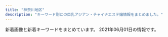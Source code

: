 ```yaml
---
title: "神奈川地区"
description: "キーワード別にの巨乳アジアン・チャイナエステ嬢情報をまとめました。"
---
```


新着画像と新着キーワードをまとめています。
2021年06月01日の情報です。

<DmmAffiliateIns />
<KeywordTable
  shops={
    [
    {
        "station": "JR\u5e73\u585a\u99c5\u5317\u53e3",
        "name": "\u3055\u308f\u3084\u304b",
        "url": "http://hiratsuka-est.com/",
        "keywords": {},
        "img_links": [
            "http://hiratsuka-est.com/images/g0.jpg",
            "http://hiratsuka-est.com/images/zi-staff.png",
            "http://hiratsuka-est.com/images/r8.jpg",
            "http://hiratsuka-est.com/images/banna1.jpg",
            "http://hiratsuka-est.com/images/mi.jpg",
            "http://hiratsuka-est.com/images/rr1.jpg",
            "http://hiratsuka-est.com/images/ll1.jpg",
            "http://hiratsuka-est.com/images/right.jpg",
            "http://hiratsuka-est.com/images/g1.jpg",
            "http://hiratsuka-est.com/images/left.jpg",
            "http://hiratsuka-est.com/images/tiao2.jpg",
            "http://hiratsuka-est.com/images/zi-link.png",
            "http://hiratsuka-est.com/images/top.jpg",
            "http://hiratsuka-est.com/images/g2.jpg",
            "http://hiratsuka-est.com/images/new1.jpg",
            "http://hiratsuka-est.com/images/r5.jpg",
            "http://hiratsuka-est.com/images/chc.jpg",
            "http://hiratsuka-est.com/images/g3.jpg",
            "http://hiratsuka-est.com/images/rina.jpg",
            "http://hiratsuka-est.com/images/g4.jpg",
            "http://hiratsuka-est.com/images/zi-faq.png",
            "http://hiratsuka-est.com/images/banna.jpg",
            "http://hiratsuka-est.com/images/r9.jpg",
            "http://hiratsuka-est.com/images/r1.jpg",
            "http://hiratsuka-est.com/images/r3.jpg",
            "http://hiratsuka-est.com/images/banna2.jpg",
            "http://hiratsuka-est.com/images/r4.jpg",
            "http://hiratsuka-est.com/images/r6.jpg",
            "http://hiratsuka-est.com/images/r7.jpg",
            "http://hiratsuka-est.com/images/tel.jpg"
        ]
    },
    {
        "station": "\u9577\u5f8c\u99c5\u6771\u53e3",
        "keywords": {
            "C": 9,
            "D": 1
        },
        "img_links": [
            "http://meetyou.me-es.com/images/index_17.jpg",
            "http://meetyou.me-es.com/images/r04.jpg",
            "http://meetyou.me-es.com/images/staff_10.jpg",
            "http://meetyou.me-es.com/girl/09.jpg",
            "http://meetyou.me-es.com/images/index_13.jpg",
            "http://meetyou.me-es.com/girl/017.jpg",
            "http://meetyou.me-es.com/girl/018.jpg",
            "http://meetyou.me-es.com/images/info_10.jpg",
            "http://meetyou.me-es.com/girl/00.jpg",
            "http://meetyou.me-es.com/images/index_04.jpg",
            "http://meetyou.me-es.com/girl/08.jpg",
            "http://meetyou.me-es.com/girl/02.jpg",
            "http://meetyou.me-es.com/girl/013.jpg",
            "http://meetyou.me-es.com/girl/016.jpg",
            "http://meetyou.me-es.com/images/r03.jpg",
            "http://meetyou.me-es.com/images/index_05.jpg",
            "http://meetyou.me-es.com/girl/07.jpg",
            "http://meetyou.me-es.com/images/rec.jpg",
            "http://meetyou.me-es.com/girl/015.jpg",
            "http://meetyou.me-es.com/images/sub_13.jpg",
            "http://meetyou.me-es.com/images/index_06.jpg",
            "http://meetyou.me-es.com/images/index_03.jpg",
            "http://meetyou.me-es.com/images/info_tit.jpg",
            "http://meetyou.me-es.com/images/index_02.jpg",
            "http://meetyou.me-es.com/images/r01.jpg",
            "http://meetyou.me-es.com/images/r02.jpg",
            "http://meetyou.me-es.com/images/rec_10.jpg",
            "http://meetyou.me-es.com/images/index_01.jpg",
            "http://meetyou.me-es.com/images/index_15.jpg",
            "http://meetyou.me-es.com/images/index_07.jpg",
            "http://meetyou.me-es.com/images/index_09.jpg",
            "http://meetyou.me-es.com/images/index_08.jpg",
            "http://meetyou.me-es.com/images/index_10.jpg",
            "http://meetyou.me-es.com/girl/03.jpg"
        ],
        "url": "http://meetyou.me-es.com/",
        "name": "\u30df\u30fc\u30c8\u30e6\u30fc"
    },
    {
        "img_links": [
            "http://o-jp.com/tsubaki/images/photo02.jpg",
            "http://o-jp.com/tsubaki/images/photo01.jpg",
            "http://o-jp.com/tsubaki/images/photo04.jpg",
            "http://o-jp.com/tsubaki/images/photo03.jpg",
            "http://o-jp.com/tsubaki/images/t_discount.jpg",
            "http://o-jp.com/tsubaki/images/t_mobile.jpg",
            "http://o-jp.com/tsubaki/images/index_enter.jpg",
            "http://o-jp.com/tsubaki/images/mimi1.jpg"
        ],
        "station": "JR\u5e73\u585a\u99c5\u897f\u53e3",
        "keywords": {
            "C": 6
        },
        "url": "http://o-jp.com/tsubaki/",
        "name": "\u693f"
    },
    {
        "name": "\u521d\u604b",
        "keywords": {
            "D": 24,
            "87": 16,
            "88": 4,
            "86": 4
        },
        "station": "JR\u6771\u6238\u585a\u99c5\u6771\u53e3",
        "url": "http://www.hatsukoi.mensest.com/",
        "img_links": [
            "http://www.hatsukoi.mensest.com/files/003.jpg",
            "http://www.hatsukoi.mensest.com/common/images/photo01.jpg",
            "http://www.hatsukoi.mensest.com/images/icon_tel.png",
            "http://www.hatsukoi.mensest.com/images/mainImg_sub.jpg",
            "http://www.hatsukoi.mensest.com/files/002.jpg",
            "http://www.hatsukoi.mensest.com/images/icon_staff.png",
            "http://www.hatsukoi.mensest.com/images/icon_info.png",
            "http://www.hatsukoi.mensest.com/images/icon_top.png",
            "http://www.hatsukoi.mensest.com/files/001.jpg",
            "http://www.hatsukoi.mensest.com/common/images/photo02.jpg",
            "http://www.hatsukoi.mensest.com/images/btn2.png",
            "http://www.hatsukoi.mensest.com/files/005.jpg",
            "http://www.hatsukoi.mensest.com/files/006.jpg",
            "http://www.hatsukoi.mensest.com/common/images/photo03.jpg",
            "http://www.hatsukoi.mensest.com/files/004.jpg"
        ]
    },
    {
        "name": "\u6e58\u5357\u604b",
        "img_links": [
            "http://izumi.ests.jp/photos/sites/54/2020/05/2020051209400132.jpg",
            "http://izumi.ests.jp/images/info.jpg",
            "http://izumi.ests.jp/photos/sites/54/2020/09/2020092004565418.jpg",
            "http://izumi.ests.jp/images/service1.jpg",
            "http://izumi.ests.jp/photos/sites/54/2019/10/2019100205592997.jpg",
            "http://izumi.ests.jp/photos/sites/54/2020/12/2020121307073529.jpg",
            "http://izumi.ests.jp/images/top.jpg",
            "http://izumi.ests.jp/images/s3.jpg",
            "http://izumi.ests.jp/images/room3.jpg",
            "http://izumi.ests.jp/images/service2.jpg",
            "http://izumi.ests.jp/images/room4.jpg",
            "http://izumi.ests.jp/images/s_news.jpg",
            "http://izumi.ests.jp/photos/sites/54/2021/05/2021052103244595.jpg",
            "http://izumi.ests.jp/images/room2.jpg",
            "http://izumi.ests.jp/photos/sites/54/2020/07/2020070605483923.jpg",
            "http://izumi.ests.jp/images/service3.jpg",
            "http://izumi.ests.jp/images/mobile.jpg",
            "http://izumi.ests.jp/images/info2.jpg",
            "http://izumi.ests.jp/images/s1.jpg",
            "http://izumi.ests.jp/images/service4.jpg",
            "http://izumi.ests.jp/images/room1.jpg",
            "http://izumi.ests.jp/photos/sites/54/2019/10/2019100205593058.jpg"
        ],
        "url": "http://izumi.ests.jp/",
        "keywords": {
            "E": 8,
            "86": 8,
            "87": 8,
            "D": 40,
            "C": 8,
            "85": 40
        },
        "station": "\u6e58\u5357\u53f0\u99c5\u897f\u53e3"
    },
    {
        "keywords": {},
        "img_links": [
            "http://yacho.est-u.com/images/4.jpg",
            "http://yacho.est-u.com/images/staff_03.jpg",
            "http://yacho.est-u.com/images/k2.jpg",
            "http://yacho.est-u.com/images/1.jpg",
            "http://yacho.est-u.com/images/staff_01.jpg",
            "http://yacho.est-u.com/images/3.jpg",
            "http://yacho.est-u.com/images/2.jpg",
            "http://yacho.est-u.com/images/index_05.jpg",
            "http://yacho.est-u.com/images/index_15.jpg",
            "http://yacho.est-u.com/images/index_06.jpg",
            "http://yacho.est-u.com/images/5.jpg",
            "http://yacho.est-u.com/images/k1.jpg",
            "http://yacho.est-u.com/images/6.jpg",
            "http://yacho.est-u.com/images/index_01.jpg",
            "http://yacho.est-u.com/images/index_04.jpg",
            "http://yacho.est-u.com/images/index_10.jpg",
            "http://yacho.est-u.com/images/index_03.jpg",
            "http://yacho.est-u.com/images/index_07.jpg",
            "http://yacho.est-u.com/images/index_02.jpg",
            "http://yacho.est-u.com/images/index_14.jpg",
            "http://yacho.est-u.com/images/index_17.jpg",
            "http://yacho.est-u.com/images/index_12.jpg"
        ],
        "station": "JR\u85e4\u6ca2\u99c5\u5357\u53e3",
        "url": "http://yacho.est-u.com/",
        "name": "\u591c\u8776"
    },
    {
        "keywords": {},
        "station": "JR\u5927\u8239\u99c5\u6771\u53e3",
        "url": "http://yu-raku.info/",
        "img_links": [
            "http://yu-raku.info/sp/images/b-tel.png",
            "http://yu-raku.info/staff/s-nana1.jpg",
            "http://yu-raku.info/images/b-interior.jpg",
            "http://yu-raku.info/images/c-top0.png",
            "http://yu-raku.info/images/sm-cam30min.png",
            "http://yu-raku.info/images/bar-cam.png",
            "http://yu-raku.info/staff/s-yuko1.jpg",
            "http://yu-raku.info/sp/images/bar-cover.png",
            "http://yu-raku.info/staff/s-sayuri1.jpg",
            "http://yu-raku.info/staff/s-miki1.jpg",
            "http://yu-raku.info/staff/s-emi3.jpg",
            "http://yu-raku.info/images/bar-cover.png",
            "http://yu-raku.info/images/bar-interior.png",
            "http://yu-raku.info/images/pic-interior.png",
            "http://yu-raku.info/staff/s-emi4.jpg",
            "http://yu-raku.info/staff/s-kana1.jpg",
            "http://yu-raku.info/images/c-therapist0.png",
            "http://yu-raku.info/images/fotter.jpg",
            "http://yu-raku.info/images/bar-therapist.png",
            "http://yu-raku.info/images/bar-info.png",
            "http://yu-raku.info/staff/s-niri1.jpg",
            "http://yu-raku.info/sp/images/bar-cam.png",
            "http://yu-raku.info/images/cam30min.png",
            "http://yu-raku.info/staff/s-emi5.jpg"
        ],
        "name": "\u60a0\u697d"
    },
    {
        "station": "JR\u65b0\u6749\u7530\u99c5\u897f\u53e3",
        "img_links": [
            "http://www.sh-riraku77.site/picture/top23.png",
            "http://www.sh-riraku77.site/picture/s_new.png",
            "http://www.sh-riraku77.site/picture/s_staff.png",
            "http://www.sh-riraku77.site/picture/photo3.png",
            "http://www.sh-riraku77.site/uploads/210325/1-210325133926495.jpg",
            "http://www.sh-riraku77.site/plus/images/room1.jpg",
            "http://www.sh-riraku77.site/picture/end.png",
            "http://www.sh-riraku77.site/uploads/201021/1-201021141K3252.jpg",
            "http://www.sh-riraku77.site/plus/images/room4.jpg",
            "http://www.sh-riraku77.site/picture/top22.png",
            "http://www.sh-riraku77.site/plus/images/room3.jpg",
            "http://www.sh-riraku77.site/picture/i_therapist.png",
            "http://www.sh-riraku77.site/plus/images/room2.jpg"
        ],
        "url": "http://www.sh-riraku77.site/",
        "name": "\u82b1\u306e\u604b",
        "keywords": {}
    },
    {
        "keywords": {},
        "name": "\u83ef\u84ee",
        "url": "http://karen.ies.fun/",
        "station": "JR\u8305\u30f6\u5d0e\u99c5\u5317\u53e3",
        "img_links": []
    },
    {
        "name": "\u6e05\u6c34\u6e7e",
        "keywords": {},
        "img_links": [
            "http://vinerty.xyz/uploads/210424/1-210424092F2349.jpg",
            "http://vinerty.xyz/templets/default/picture/rec1.png",
            "http://vinerty.xyz/uploads/180620/1-1P62010154K00.png",
            "http://vinerty.xyz/uploads/210414/1-210414154346291.png",
            "http://vinerty.xyz/uploads/210414/1-2104141542145O.jpg",
            "http://vinerty.xyz/templets/default/picture/staff_t.jpg",
            "http://vinerty.xyz/uploads/210414/1-21041415424K61.jpg",
            "http://vinerty.xyz/uploads/210414/1-210414154313312.jpg",
            "http://vinerty.xyz/uploads/210414/1-21041416305D18.jpg",
            "http://vinerty.xyz/uploads/180620/1-1P62010193X63.jpg",
            "http://vinerty.xyz/templets/default/picture/head.jpg",
            "http://vinerty.xyz/templets/default/picture/news.jpg",
            "http://vinerty.xyz/templets/default/picture/interior_t.jpg"
        ],
        "station": "\u6e58\u5357\u53f0\u99c5\u897f\u53e3",
        "url": "http://vinerty.xyz/"
    },
    {
        "url": "http://es-tiara.jpest.net/",
        "img_links": [
            "http://es-tiara.jpest.net/uploads//sites/29/2021/05/g4.jpg",
            "http://es-tiara.jpest.net/uploads//sites/29/2020/11/new_03.jpg",
            "http://es-tiara.jpest.net/uploads//sites/29/elementor/thumbs/g4-p6y6qq3wrxh8tspq33egfgw92wnulh8652oaziwx4o.jpg",
            "http://es-tiara.jpest.net/uploads//sites/29/2020/11/top-1.png",
            "http://es-tiara.jpest.net/uploads//sites/29/2021/05/g2.jpg",
            "http://es-tiara.jpest.net/uploads//sites/29/2021/05/g3.jpg",
            "http://es-tiara.jpest.net/uploads//sites/29/2020/11/new_01.jpg",
            "http://es-tiara.jpest.net/uploads//sites/29/elementor/thumbs/g1-p6y6ogby9cdarq0icm1wwjj5eduwzt7ittx28ga660.jpg",
            "http://es-tiara.jpest.net/uploads//sites/29/2020/11/liushu.png",
            "http://es-tiara.jpest.net/uploads//sites/29/elementor/thumbs/g3-p6y6s5t17tg0kcmmp7qxqlulr3l1ctxeo6k0dqs9mg.jpg",
            "http://es-tiara.jpest.net/uploads//sites/29/2021/05/g1.jpg",
            "http://es-tiara.jpest.net/uploads//sites/29/elementor/thumbs/g2-p6y6me2p9fjnaj0de7ydxk9qgy0x3q0q7mdpblc9tk.jpg"
        ],
        "keywords": {},
        "name": "\u30c6\u30a3\u30a2\u30e9",
        "station": "JR\u85e4\u6ca2\u99c5\u5357\u53e3"
    },
    {
        "img_links": [
            "http://en.este88.com/gals/saya1.jpg",
            "http://en.este88.com/i/images/info_09.jpg",
            "http://en.este88.com/gals/kasumi1.jpg",
            "http://en.este88.com/i/images/info_07.jpg",
            "http://en.este88.com/gals/rena1.jpg",
            "http://en.este88.com/gals/arisa1.jpg",
            "http://en.este88.com/gals/koko1.jpg",
            "http://en.este88.com/gals/emi1.jpg",
            "http://en.este88.com/gals/mika1.jpg",
            "http://en.este88.com/images/info.png",
            "http://en.este88.com/i/images/info_15.jpg",
            "http://en.este88.com/gals/anna1.jpg",
            "http://en.este88.com/i/images/info_12.jpg"
        ],
        "keywords": {},
        "name": "\u7e01",
        "station": "JR\u85e4\u6ca2\u99c5\u5317\u53e3",
        "url": "http://en.este88.com/"
    },
    {
        "url": "http://www.hamabei.com/",
        "station": "JR\u8305\u30f6\u5d0e\u99c5\u5357\u53e3",
        "keywords": {},
        "img_links": [
            "http://www.hamabei.com/images/buttona_07.jpg",
            "http://www.hamabei.com/images/buttona_04.jpg",
            "http://www.hamabei.com/images/buttona_08.jpg",
            "http://www.hamabei.com/images/giral007.jpg",
            "http://www.hamabei.com/images/kaori1.jpg",
            "http://www.hamabei.com/images/miki1.jpg",
            "http://www.hamabei.com/images/yuka1.jpg",
            "http://www.hamabei.com/images/qr.jpg",
            "http://www.hamabei.com/images/buttona_03.jpg",
            "http://www.hamabei.com/images/giral012.jpg",
            "http://www.hamabei.com/images/buttona_06.jpg",
            "http://www.hamabei.com/images/buttona_05.jpg",
            "http://www.hamabei.com/images/giral009.jpg",
            "http://www.hamabei.com/images/nana1.jpg",
            "http://www.hamabei.com/images/giral015.jpg",
            "http://www.hamabei.com/images/giral014.jpg"
        ],
        "name": "\u6d5c\u8fba\u306e\u604b"
    },
    {
        "url": "http://oil.abnavi.info/",
        "keywords": {},
        "station": "\u9db4\u5dfb\u6e29\u6cc9\u99c5\u5317\u53e3",
        "name": "\u30a2\u30ed\u30a8",
        "img_links": []
    },
    {
        "url": "http://tiffany1818.biz/",
        "keywords": {
            "D": 15,
            "85": 3,
            "E": 3,
            "86": 15
        },
        "station": "\u4e0a\u6c38\u8c37\u99c5",
        "img_links": [
            "http://tiffany1818.biz/images/evetop.png",
            "http://tiffany1818.biz/images/news.png",
            "http://tiffany1818.biz/images/cg02.jpg",
            "http://tiffany1818.biz/images/top.png",
            "http://tiffany1818.biz/images/cg07.jpg",
            "http://tiffany1818.biz/images/cg01.jpg",
            "http://tiffany1818.biz/images/staff_s.png",
            "http://tiffany1818.biz/images/cg06.jpg",
            "http://tiffany1818.biz/images/cg05.jpg",
            "http://tiffany1818.biz/images/cg03.jpg"
        ],
        "name": "\u5922\u306e\u8776\u3005"
    },
    {
        "img_links": [
            "http://tenshinokoi.es-come.net/girls/sumire1.jpg",
            "http://tenshinokoi.es-come.net/images/share/tel.png",
            "http://tenshinokoi.es-come.net/girls/yuyu1.jpg",
            "http://tenshinokoi.es-come.net/i/120/yuyu1.jpg",
            "http://tenshinokoi.es-come.net/i/80/risa1.jpg",
            "http://tenshinokoi.es-come.net/img/header00.jpg",
            "http://tenshinokoi.es-come.net/images/qr.jpg",
            "http://tenshinokoi.es-come.net/i/120/risa1.jpg",
            "http://tenshinokoi.es-come.net/images/share/sp-kp2.png",
            "http://tenshinokoi.es-come.net/i/80/sumire1.jpg",
            "http://tenshinokoi.es-come.net/girls/kana1.jpg",
            "http://tenshinokoi.es-come.net/img/header01.jpg",
            "http://tenshinokoi.es-come.net/images/share/pickup.png",
            "http://tenshinokoi.es-come.net/images/shishubar.png",
            "http://tenshinokoi.es-come.net/girls/yuki1.jpg",
            "http://tenshinokoi.es-come.net/images/therapistbar.png",
            "http://tenshinokoi.es-come.net/i/120/sumire1.jpg",
            "http://tenshinokoi.es-come.net/girls/yurika1.jpg",
            "http://tenshinokoi.es-come.net/images/info2.jpg",
            "http://tenshinokoi.es-come.net/img/header02.jpg",
            "http://tenshinokoi.es-come.net/i/80/yuna1.jpg",
            "http://tenshinokoi.es-come.net/images/info1.jpg",
            "http://tenshinokoi.es-come.net/img/sumire1.jpg",
            "http://tenshinokoi.es-come.net/i/120/yuna1.jpg",
            "http://tenshinokoi.es-come.net/img/yuyu1.jpg",
            "http://tenshinokoi.es-come.net/girls/riri1.jpg",
            "http://tenshinokoi.es-come.net/girls/misaki1.jpg",
            "http://tenshinokoi.es-come.net/images/infobar.png",
            "http://tenshinokoi.es-come.net/i/80/yuyu1.jpg",
            "http://tenshinokoi.es-come.net/girls/risa1.jpg",
            "http://tenshinokoi.es-come.net/img/risa1.jpg",
            "http://tenshinokoi.es-come.net/girls/hiromi1.jpg"
        ],
        "keywords": {},
        "name": "\u5929\u4f7f\u306e\u604b",
        "station": "\u8305\u30f6\u5d0e\u99c5\u5357\u53e3",
        "url": "http://tenshinokoi.es-come.net/"
    },
    {
        "url": "http://onlyone-relax.xyz/",
        "station": "JR\u5c0f\u7530\u539f\u99c5\u897f\u53e3",
        "name": "\u30ad\u30e5\u30fc\u30c8",
        "img_links": [
            "http://onlyone-relax.xyz/images/cg02.jpg",
            "http://onlyone-relax.xyz/images/cg09.jpg",
            "http://onlyone-relax.xyz/images/1.jpg",
            "http://onlyone-relax.xyz/images/cg10.jpg",
            "http://onlyone-relax.xyz/images/cg04.jpg",
            "http://onlyone-relax.xyz/images/cg06.jpg",
            "http://onlyone-relax.xyz/images/cg05.jpg",
            "http://onlyone-relax.xyz/images/cg01.jpg",
            "http://onlyone-relax.xyz/images/cg07.jpg",
            "http://onlyone-relax.xyz/images/cg08.jpg",
            "http://onlyone-relax.xyz/images/cg03.jpg",
            "http://onlyone-relax.xyz/images/qr.jpg",
            "http://onlyone-relax.xyz/images/2.jpg",
            "http://onlyone-relax.xyz/images/spacer300x450.png",
            "http://onlyone-relax.xyz/images/4.jpg",
            "http://onlyone-relax.xyz/images/top2.png",
            "http://onlyone-relax.xyz/images/top.png"
        ],
        "keywords": {
            "F": 8,
            "E": 8,
            "D": 61,
            "C": 8
        }
    },
    {
        "keywords": {
            "86": 17,
            "D": 17
        },
        "name": "\u840c\u3048",
        "station": "JR\u6238\u585a\u99c5\u6771\u53e3",
        "url": "http://pretty-esthe.com/",
        "img_links": [
            "http://pretty-esthe.com/images/r1.jpg",
            "http://pretty-esthe.com/images/cg09.jpg",
            "http://pretty-esthe.com/images/staff_s.png",
            "http://pretty-esthe.com/images/r3.jpg",
            "http://pretty-esthe.com/images/news.png",
            "http://pretty-esthe.com/images/cg05.jpg",
            "http://pretty-esthe.com/images/cg01.jpg",
            "http://pretty-esthe.com/images/cg03.jpg",
            "http://pretty-esthe.com/images/evetop.png",
            "http://pretty-esthe.com/images/r4.jpg",
            "http://pretty-esthe.com/images/r2.jpg",
            "http://pretty-esthe.com/images/cg02.jpg",
            "http://pretty-esthe.com/images/top.png"
        ]
    },
    {
        "name": "\u30cf\u30ca\u30d3",
        "keywords": {
            "C": 7
        },
        "url": "http://es-hanabi.xyz/",
        "img_links": [
            "http://es-hanabi.xyz/images/new1.jpg",
            "http://es-hanabi.xyz/images/mobile.png",
            "http://es-hanabi.xyz/images/zi_staff.png",
            "http://es-hanabi.xyz/images/g0.jpg",
            "http://es-hanabi.xyz/images/g5.jpg",
            "http://es-hanabi.xyz/images/r6.jpg",
            "http://es-hanabi.xyz/images/r5.jpg",
            "http://es-hanabi.xyz/images/g1.jpg",
            "http://es-hanabi.xyz/images/r1.jpg",
            "http://es-hanabi.xyz/images/top.jpg",
            "http://es-hanabi.xyz/images/g4.jpg",
            "http://es-hanabi.xyz/images/r7.jpg",
            "http://es-hanabi.xyz/images/r8.jpg",
            "http://es-hanabi.xyz/images/g3.jpg",
            "http://es-hanabi.xyz/images/r2.jpg",
            "http://es-hanabi.xyz/images/g2.jpg"
        ],
        "station": "JR\u5e73\u585a\u99c5\u897f\u53e3"
    },
    {
        "station": "JR\u85e4\u6ca2\u99c5\u5357\u53e3",
        "url": "http://lavender-est.xyz/",
        "name": "\u30e9\u30d9\u30f3\u30c0\u30fc",
        "img_links": [
            "http://lavender-est.xyz/girl/14.jpg",
            "http://lavender-est.xyz/girl/3_1.jpg",
            "http://lavender-est.xyz/girl/10_1.jpg",
            "http://lavender-est.xyz/girl/5_3.jpg",
            "http://lavender-est.xyz/girl/9_2.jpg",
            "http://lavender-est.xyz/girl/9.jpg",
            "http://lavender-est.xyz/girl/7.jpg",
            "http://lavender-est.xyz/images/pro_girl_line.jpg",
            "http://lavender-est.xyz/girl/15_1.jpg",
            "http://lavender-est.xyz/images/bar_staff.jpg",
            "http://lavender-est.xyz/girl/11_2.jpg",
            "http://lavender-est.xyz/girl/5_2.jpg",
            "http://lavender-est.xyz/girl/10_2.jpg",
            "http://lavender-est.xyz/girl/7_1.jpg",
            "http://lavender-est.xyz/girl/11.jpg",
            "http://lavender-est.xyz/images/tel.png",
            "http://lavender-est.xyz/girl/5.jpg",
            "http://lavender-est.xyz/girl/15.jpg",
            "http://lavender-est.xyz/images/mobile.png",
            "http://lavender-est.xyz/girl/4.jpg",
            "http://lavender-est.xyz/images/top01.jpg",
            "http://lavender-est.xyz/images/twitter.jpg",
            "http://lavender-est.xyz/girl/11_1.jpg",
            "http://lavender-est.xyz/girl/5_1.jpg",
            "http://lavender-est.xyz/i/girl/4.jpg",
            "http://lavender-est.xyz/girl/14_1.jpg",
            "http://lavender-est.xyz/girl/10.jpg",
            "http://lavender-est.xyz/girl/3.jpg",
            "http://lavender-est.xyz/girl/6_1.jpg",
            "http://lavender-est.xyz/girl/2.jpg",
            "http://lavender-est.xyz/girl/9_1.jpg",
            "http://lavender-est.xyz/girl/2_1.jpg",
            "http://lavender-est.xyz/girl/14_2.jpg",
            "http://lavender-est.xyz/images/room/r4.jpg",
            "http://lavender-est.xyz/girl/6.jpg",
            "http://lavender-est.xyz/images/lr_02.jpg",
            "http://lavender-est.xyz/images/room/r2.jpg",
            "http://lavender-est.xyz/girl/no.jpg",
            "http://lavender-est.xyz/girl/4_1.jpg",
            "http://lavender-est.xyz/girl/7_2.jpg",
            "http://lavender-est.xyz/images/room/r3.jpg",
            "http://lavender-est.xyz/images/room/r1.jpg"
        ],
        "keywords": {}
    },
    {
        "url": "http://megumi-est.xyz/",
        "keywords": {},
        "name": "\u6075",
        "station": "JR\u85e4\u6ca2\u99c5\u5357\u53e3",
        "img_links": [
            "http://megumi-est.xyz/images/mobile_bg.png",
            "http://megumi-est.xyz/girl/2.jpg",
            "http://megumi-est.xyz/images/roomimg/img3.png",
            "http://megumi-est.xyz/images/topbg.jpg",
            "http://megumi-est.xyz/images/staff_bg.png",
            "http://megumi-est.xyz/images/roomimg/img4.png",
            "http://megumi-est.xyz/girl/5.jpg",
            "http://megumi-est.xyz/images/pickup_line.png",
            "http://megumi-est.xyz/girl/1.jpg",
            "http://megumi-est.xyz/images/roomimg/img1.png",
            "http://megumi-est.xyz/images/roomimg/img2.png",
            "http://megumi-est.xyz/images/newsbg.png",
            "http://megumi-est.xyz/girl/4.jpg",
            "http://megumi-est.xyz/girl/8.jpg"
        ]
    },
    {
        "name": "Fairy Ark",
        "station": "JR\u85e4\u6ca2\u99c5\u5357\u53e3",
        "url": "http://www.relax-fairyark.info/",
        "img_links": [
            "http://www.relax-fairyark.info/img/sta264.jpg",
            "http://www.relax-fairyark.info/img/sta223.jpg",
            "http://www.relax-fairyark.info/img/st261.jpg",
            "http://www.relax-fairyark.info/img/vlt.png",
            "http://www.relax-fairyark.info/img/body2.jpg",
            "http://www.relax-fairyark.info/img/st0220.jpg",
            "http://www.relax-fairyark.info/img/footbotton.png",
            "http://www.relax-fairyark.info/img/sta256.jpg",
            "http://www.relax-fairyark.info/img/sta261.jpg",
            "http://www.relax-fairyark.info/img/st255.jpg",
            "http://www.relax-fairyark.info/img/st227.jpg",
            "http://www.relax-fairyark.info/img/sta220.jpg",
            "http://www.relax-fairyark.info/img/st256.jpg",
            "http://www.relax-fairyark.info/img/st267.jpg",
            "http://www.relax-fairyark.info/img/sta267.jpg",
            "http://www.relax-fairyark.info/img/sta255.jpg",
            "http://www.relax-fairyark.info/img/sta150.jpg",
            "http://www.relax-fairyark.info/img/st264.jpg",
            "http://www.relax-fairyark.info/img/st223.jpg",
            "http://www.relax-fairyark.info/img/sta213.jpg",
            "http://www.relax-fairyark.info/img/tel.png",
            "http://www.relax-fairyark.info/img/nos.jpg",
            "http://www.relax-fairyark.info/img/st0266.jpg",
            "http://www.relax-fairyark.info/img/st260.jpg",
            "http://www.relax-fairyark.info/img/sta260.jpg",
            "http://www.relax-fairyark.info/img/head.jpg",
            "http://www.relax-fairyark.info/img/st150.jpg",
            "http://www.relax-fairyark.info/img/st266.jpg",
            "http://www.relax-fairyark.info/img/botton.jpg",
            "http://www.relax-fairyark.info/img/sta266.jpg",
            "http://www.relax-fairyark.info/img/st220.jpg",
            "http://www.relax-fairyark.info/img/st213.jpg",
            "http://www.relax-fairyark.info/img/st1.jpg"
        ],
        "keywords": {
            "C": 2,
            "E": 4,
            "85": 2,
            "86": 5,
            "D": 7,
            "87": 6
        }
    },
    {
        "name": "\u7652\u5fc3\u5712",
        "img_links": [
            "http://yushinen.info/images/room6.jpg",
            "http://yushinen.info/images/g7.jpg",
            "http://yushinen.info/images/g5.jpg",
            "http://yushinen.info/images/g2.jpg",
            "http://yushinen.info/images/room4.jpg",
            "http://yushinen.info/images/g1.jpg",
            "http://yushinen.info/images/room3.jpg",
            "http://yushinen.info/images/g4.jpg",
            "http://yushinen.info/images/g0.jpg",
            "http://yushinen.info/images/mobile.png",
            "http://yushinen.info/images/nei-03.png",
            "http://yushinen.info/images/info.png",
            "http://yushinen.info/images/top.jpg",
            "http://yushinen.info/images/room1.jpg",
            "http://yushinen.info/images/room5.jpg",
            "http://yushinen.info/images/flw.png",
            "http://yushinen.info/images/g3.jpg",
            "http://yushinen.info/images/room2.jpg",
            "http://yushinen.info/images/g6.jpg"
        ],
        "url": "http://yushinen.info/",
        "station": "JR\u85e4\u6ca2\u99c5\u5357\u53e3",
        "keywords": {}
    },
    {
        "keywords": {
            "C": 12
        },
        "name": "\u990a\u751f\u5802",
        "url": "http://es-treat.com/",
        "station": "\u5929\u738b\u753a\u99c5\u5357\u53e3",
        "img_links": [
            "http://es-treat.com/staff/emi/01.jpg",
            "http://es-treat.com/staff/nana/01.jpg",
            "http://es-treat.com/staff/yuri/01.jpg",
            "http://es-treat.com/staff/nana/01mb.jpg",
            "http://es-treat.com/staff/remi/01mb.jpg",
            "http://es-treat.com/staff/emi/01mb.jpg",
            "http://es-treat.com/img/acs.jpg",
            "http://es-treat.com/staff/remi/01.jpg",
            "http://es-treat.com/staff/yuri/01mb.jpg",
            "http://es-treat.com/img/ttl_staff.png",
            "http://es-treat.com/staff/rie/01.jpg",
            "http://es-treat.com/pic/head.jpg",
            "http://es-treat.com/img/tel.jpg",
            "http://es-treat.com/staff/rie/01mb.jpg",
            "http://es-treat.com/pic/topimg1.jpg"
        ]
    },
    {
        "img_links": [
            "https://es-happy.com/images/store/03.jpg",
            "https://es-happy.com/staffPhoto/b20210522133148.jpg",
            "https://es-happy.com/staffPhoto/b20210522133223.jpg",
            "https://es-happy.com/images/store/02.jpg",
            "https://es-happy.com/images/store/01.jpg",
            "https://es-happy.com/images/mobile.jpg",
            "https://es-happy.com/images/store/04.jpg",
            "https://es-happy.com/images/returnBtn.jpg",
            "https://es-happy.com/staffPhoto/s20210522133207.jpg",
            "https://es-happy.com/staffPhoto/s20210522133148.jpg",
            "https://es-happy.com/staffPhoto/s20210522133223.jpg",
            "https://es-happy.com/staffPhoto/b20210522133207.jpg",
            "https://es-happy.com/staffPhoto/s20210522133230.jpg"
        ],
        "url": "https://es-happy.com/",
        "name": "\u30c0\u30df\u30a2\u30fc",
        "station": "JR\u6771\u6238\u585a\u99c5\u6771\u53e3",
        "keywords": {
            "D": 2,
            "86": 1,
            "85": 1,
            "87": 1
        }
    },
    {
        "url": "https://fuwafuwa-girl.jpn.vin/",
        "img_links": [
            "https://fuwafuwa-girl.jpn.vin/images/s_pick.png",
            "https://fuwafuwa-girl.jpn.vin/photos/sites/34/2021/02/2021022406110384.jpg",
            "https://fuwafuwa-girl.jpn.vin/images/m13.jpg",
            "https://fuwafuwa-girl.jpn.vin/images/room3.jpg",
            "https://fuwafuwa-girl.jpn.vin/images/room1.jpg",
            "https://fuwafuwa-girl.jpn.vin/images/m14.jpg",
            "https://fuwafuwa-girl.jpn.vin/images/m8.jpg",
            "https://fuwafuwa-girl.jpn.vin/photos/sites/34/2021/02/2021022406110282.jpg",
            "https://fuwafuwa-girl.jpn.vin/images/mobile.jpg",
            "https://fuwafuwa-girl.jpn.vin/images/m9.jpg",
            "https://fuwafuwa-girl.jpn.vin/images/s_link.png",
            "https://fuwafuwa-girl.jpn.vin/images/s_massage.png",
            "https://fuwafuwa-girl.jpn.vin/images/m7.jpg",
            "https://fuwafuwa-girl.jpn.vin/images/s_news.png",
            "https://fuwafuwa-girl.jpn.vin/photos/sites/34/2021/02/2021022406110276.jpg",
            "https://fuwafuwa-girl.jpn.vin/images/m12.jpg",
            "https://fuwafuwa-girl.jpn.vin/images/m10.jpg",
            "https://fuwafuwa-girl.jpn.vin/images/room4.jpg",
            "https://fuwafuwa-girl.jpn.vin/photos/sites/34/2021/02/202102240611046.jpg",
            "https://fuwafuwa-girl.jpn.vin/images/top.png",
            "https://fuwafuwa-girl.jpn.vin/images/s_staff.png",
            "https://fuwafuwa-girl.jpn.vin/images/m11.jpg",
            "https://fuwafuwa-girl.jpn.vin/images/room2.jpg",
            "https://fuwafuwa-girl.jpn.vin/images/info.jpg",
            "https://fuwafuwa-girl.jpn.vin/images/m15.jpg"
        ],
        "station": "\u4e0a\u5927\u5ca1\u99c5",
        "keywords": {
            "D": 10,
            "85": 5,
            "E": 10,
            "C": 13,
            "87": 10,
            "88": 5
        },
        "name": "\u3075\u308f\u3075\u308f\u5a18"
    },
    {
        "keywords": {
            "86": 48,
            "C": 12,
            "85": 16,
            "D": 64
        },
        "name": "\u7518\u5473\u6599",
        "station": "JR\u5927\u8239\u99c5\u6771\u53e3",
        "url": "https://kanmiryou.xyz.mn/",
        "img_links": [
            "https://kanmiryou.xyz.mn/photos/sites/40/2021/03/2021030618231353.jpg",
            "https://kanmiryou.xyz.mn/images/mobile.jpg",
            "https://kanmiryou.xyz.mn/images/s1.jpg",
            "https://kanmiryou.xyz.mn/photos/sites/40/2021/03/2021030614173780.jpg",
            "https://kanmiryou.xyz.mn/images/s_staff.jpg",
            "https://kanmiryou.xyz.mn/images/room4.jpg",
            "https://kanmiryou.xyz.mn/images/s2.jpg",
            "https://kanmiryou.xyz.mn/images/top.jpg",
            "https://kanmiryou.xyz.mn/images/room2.jpg",
            "https://kanmiryou.xyz.mn/images/new.jpg",
            "https://kanmiryou.xyz.mn/images/s_link.jpg",
            "https://kanmiryou.xyz.mn/photos/sites/40/2021/03/2021030614173823.jpg",
            "https://kanmiryou.xyz.mn/photos/sites/40/2021/03/2021030614173724.jpg",
            "https://kanmiryou.xyz.mn/images/room1.jpg",
            "https://kanmiryou.xyz.mn/images/tel.jpg",
            "https://kanmiryou.xyz.mn/images/s_news.jpg",
            "https://kanmiryou.xyz.mn/images/room3.jpg",
            "https://kanmiryou.xyz.mn/images/s_face.jpg",
            "https://kanmiryou.xyz.mn/images/news_bj2.jpg"
        ]
    },
    {
        "station": "JR\u85e4\u6ca2\u99c5\u5357\u53e3",
        "url": "http://es-rei.work/",
        "img_links": [
            "http://es-rei.work/_src/26747208/navi2_04.png",
            "http://es-rei.work/_src/26747231/line1.jpg",
            "http://es-rei.work/_src/26747287/line3.png",
            "http://es-rei.work/_src/34041599/line3.png",
            "http://es-rei.work/_src/26747302/wechatimg204.jpg",
            "http://es-rei.work/_src/26747086/base_01.png",
            "http://es-rei.work/_src/26747173/base_03.png",
            "http://es-rei.work/_src/26747300/line3.png",
            "http://es-rei.work/_src/47863108/wechatimg26_20200914183556350.jpg",
            "http://es-rei.work/_src/26824435/cam2.png",
            "http://es-rei.work/_src/26747158/base_03.png",
            "http://es-rei.work/_src/26838160/line.png",
            "http://es-rei.work/_src/26747294/line3.png",
            "http://es-rei.work/_src/26747221/wechatimg164_1.jpg",
            "http://es-rei.work/5.jpg",
            "http://es-rei.work/_src/26747141/base_03.png",
            "http://es-rei.work/_src/34124118/wechatimg26_20200914183556350.jpg",
            "http://es-rei.work/1.jpg",
            "http://es-rei.work/_src/47863242/100054276feb8d8cef3ac5199531cfe.jpg",
            "http://es-rei.work/_src/26747089/51d8ecbee4cc2935f070c539c37ded71.jpg",
            "http://es-rei.work/_src/26747114/base_03.png",
            "http://es-rei.work/_src/26747187/base_03.png",
            "http://es-rei.work/_src/26838156/wechatimg204.jpg",
            "http://es-rei.work/_src/26747201/list_02.png",
            "http://es-rei.work/_src/26838155/wechatimg202.jpg",
            "http://es-rei.work/_src/26747296/line1.jpg",
            "http://es-rei.work/_src/26747225/wechatimg75.jpg",
            "http://es-rei.work/_src/26838157/wechatimg77.jpg",
            "http://es-rei.work/_src/26824216/b0131b16446464e537eff864d8f041bb.jpg",
            "http://es-rei.work/_src/34041596/05859f21726dfcef9faa9bab12a2595.jpg",
            "http://es-rei.work/_src/26747288/line3.png",
            "http://es-rei.work/_src/26747185/base_01.png",
            "http://es-rei.work/_src/26747203/list_04.png",
            "http://es-rei.work/_src/26747226/line3.png",
            "http://es-rei.work/_src/26747209/navi2_05.png",
            "http://es-rei.work/_src/47863244/line1.jpg",
            "http://es-rei.work/_src/26747170/base_01.png",
            "http://es-rei.work/_src/26747126/base_01.png",
            "http://es-rei.work/_src/26747229/line1.jpg",
            "http://es-rei.work/_src/26747153/base_01.png",
            "http://es-rei.work/_src/47863239/line3.png",
            "http://es-rei.work/_src/34041693/line1.jpg",
            "http://es-rei.work/_src/26747227/line3.png",
            "http://es-rei.work/_src/26747093/_igp4295.jpg",
            "http://es-rei.work/_src/26747200/list_01.png",
            "http://es-rei.work/_src/26747204/list_05.png",
            "http://es-rei.work/_src/34041600/line3.png",
            "http://es-rei.work/_src/47863241/05859f21726dfcef9faa9bab12a2595.jpg",
            "http://es-rei.work/_src/26747202/list_03.png",
            "http://es-rei.work/3.jpg",
            "http://es-rei.work/_src/47863240/line3.png",
            "http://es-rei.work/_src/26790995/wechatimg38_20181018221746252.jpg",
            "http://es-rei.work/_src/26747205/navi2_01.png",
            "http://es-rei.work/_src/34041597/wechatimg26_20200914183556350.jpg",
            "http://es-rei.work/_src/26747292/wechatimg202.jpg",
            "http://es-rei.work/_src/26791115/_igp4263.jpg",
            "http://es-rei.work/_src/26747206/navi2_02.png",
            "http://es-rei.work/_src/26747210/navi2_06.png",
            "http://es-rei.work/_src/26747293/line3.png",
            "http://es-rei.work/_src/26747218/line1.jpg",
            "http://es-rei.work/_src/26838158/wechatimg75.jpg",
            "http://es-rei.work/_src/26838174/line.png",
            "http://es-rei.work/_src/26747199/sign.png",
            "http://es-rei.work/_src/26747289/wechatimg77.jpg",
            "http://es-rei.work/_src/26747132/line1.jpg",
            "http://es-rei.work/_src/26747223/line3.png",
            "http://es-rei.work/2.jpg",
            "http://es-rei.work/_src/26747301/line3.png",
            "http://es-rei.work/_src/26791049/_dsf9442.jpg",
            "http://es-rei.work/_src/26838136/news.jpg",
            "http://es-rei.work/_src/26747304/line1.jpg",
            "http://es-rei.work/_src/26791053/_dsf9449.jpg",
            "http://es-rei.work/_src/26791051/_dsf9446.jpg",
            "http://es-rei.work/4.jpg",
            "http://es-rei.work/_src/26747207/navi2_03.png",
            "http://es-rei.work/_src/26747222/line3.png"
        ],
        "name": "\u9e97",
        "keywords": {
            "86": 4,
            "85": 2,
            "83": 4,
            "89": 2
        }
    },
    {
        "url": "http://www.huyo.work/",
        "name": "\u3075\u3088\u3046",
        "station": "JR\u5e73\u585a\u99c5\u5317\u53e3",
        "keywords": {},
        "img_links": [
            "http://www.huyo.work/images/int2.jpg",
            "http://www.huyo.work/img/nana1.jpg",
            "http://www.huyo.work/img/mimi1.jpg",
            "http://www.huyo.work/images/head.jpg",
            "http://www.huyo.work/img/mayu1.jpg",
            "http://www.huyo.work/images/2.jpg",
            "http://www.huyo.work/img/riri1.jpg",
            "http://www.huyo.work/img/ayumi1.jpg",
            "http://www.huyo.work/images/mobile.jpg",
            "http://www.huyo.work/images/8.jpg",
            "http://www.huyo.work/images/staff_t.jpg",
            "http://www.huyo.work/images/sys2.jpg",
            "http://www.huyo.work/images/int1.jpg",
            "http://www.huyo.work/images/news.jpg",
            "http://www.huyo.work/images/info.jpg",
            "http://www.huyo.work/images/7.jpg",
            "http://www.huyo.work/images/4.jpg",
            "http://www.huyo.work/img/hana1.jpg",
            "http://www.huyo.work/images/3.jpg",
            "http://www.huyo.work/images/sys1.jpg",
            "http://www.huyo.work/images/5.jpg",
            "http://www.huyo.work/images/interior_t.jpg",
            "http://www.huyo.work/images/line.png",
            "http://www.huyo.work/img/sora1.jpg",
            "http://www.huyo.work/images/1.jpg"
        ]
    },
    {
        "station": "\u5584\u884c\u99c5\u6771\u53e3",
        "keywords": {
            "C": 11
        },
        "url": "http://treat-rlx.com/",
        "name": "\u798f\u7e01",
        "img_links": [
            "http://treat-rlx.com/img/ttl_mobile.png",
            "http://treat-rlx.com/pic/topimg4.png",
            "http://treat-rlx.com/pic/topimg3.png",
            "http://treat-rlx.com/staff/aya/01.jpg",
            "http://treat-rlx.com/pic/topimg1.png",
            "http://treat-rlx.com/staff/aya/01mb.jpg",
            "http://treat-rlx.com/img/ttl_rec.png",
            "http://treat-rlx.com/img/ttl_staff.jpg",
            "http://treat-rlx.com/i/files/homeimg.jpg",
            "http://treat-rlx.com/pic/topimg5.png",
            "http://treat-rlx.com/pic/head.jpg",
            "http://treat-rlx.com/pic/topimg2.png",
            "http://treat-rlx.com/img/att.png",
            "http://treat-rlx.com/staff/mika/01mb.jpg",
            "http://treat-rlx.com/staff/mika/01.jpg"
        ]
    },
    {
        "url": "http://f-kaori.work/",
        "img_links": [
            "http://f-kaori.work/images/staff_t.jpg",
            "http://f-kaori.work/sp/images/9.jpg",
            "http://f-kaori.work/sp/images/int2.png",
            "http://f-kaori.work/images/10.jpg",
            "http://f-kaori.work/sp/img/yaya1.jpg",
            "http://f-kaori.work/images/int1.png",
            "http://f-kaori.work/images/line.png",
            "http://f-kaori.work/sp/menu/interior.jpg",
            "http://f-kaori.work/sp/images/pc.jpg",
            "http://f-kaori.work/img/emi1.jpg",
            "http://f-kaori.work/sp/menu/staff.jpg",
            "http://f-kaori.work/sp/images/head.jpg",
            "http://f-kaori.work/img/risa1.jpg",
            "http://f-kaori.work/images/concept.png",
            "http://f-kaori.work/sp/images/top.jpg",
            "http://f-kaori.work/sp/images/11.jpg",
            "http://f-kaori.work/sp/images/newsb.png",
            "http://f-kaori.work/sp/images/sisu.jpg",
            "http://f-kaori.work/img/yumi1.jpg",
            "http://f-kaori.work/sp/images/6.jpg",
            "http://f-kaori.work/sp/images/staff_t.jpg",
            "http://f-kaori.work/images/1.jpg",
            "http://f-kaori.work/images/sisu_t.jpg",
            "http://f-kaori.work/sp/images/topgirl.png",
            "http://f-kaori.work/images/8.jpg",
            "http://f-kaori.work/images/9.jpg",
            "http://f-kaori.work/images/interior_t.jpg",
            "http://f-kaori.work/sp/images/sys.png",
            "http://f-kaori.work/images/11.jpg",
            "http://f-kaori.work/sp/images/1.jpg",
            "http://f-kaori.work/sp/menu/top.jpg",
            "http://f-kaori.work/images/6.jpg",
            "http://f-kaori.work/sp/img/risa1.jpg",
            "http://f-kaori.work/sp/images/sisu_t.png",
            "http://f-kaori.work/images/sys.png",
            "http://f-kaori.work/sp/img/sasa1.jpg",
            "http://f-kaori.work/sp/images/interior_t.jpg",
            "http://f-kaori.work/sp/img/yumi1.jpg",
            "http://f-kaori.work/sp/images/rec3.png",
            "http://f-kaori.work/sp/images/rec1.png",
            "http://f-kaori.work/sp/images/rec2.jpg",
            "http://f-kaori.work/sp/images/10.jpg",
            "http://f-kaori.work/images/news.png",
            "http://f-kaori.work/images/rec1.png",
            "http://f-kaori.work/images/7.jpg",
            "http://f-kaori.work/sp/images/tel.jpg",
            "http://f-kaori.work/sp/img/yoka1.jpg",
            "http://f-kaori.work/images/sm.jpg",
            "http://f-kaori.work/img/yaya1.jpg",
            "http://f-kaori.work/images/int2.png",
            "http://f-kaori.work/sp/images/int1.png",
            "http://f-kaori.work/img/sora1.jpg",
            "http://f-kaori.work/images/rec2.jpg",
            "http://f-kaori.work/sp/img/emi1.jpg",
            "http://f-kaori.work/img/sasa1.jpg",
            "http://f-kaori.work/images/sisu.png",
            "http://f-kaori.work/images/mobile.jpg",
            "http://f-kaori.work/sp/images/footer.png",
            "http://f-kaori.work/sp/img/sora1.jpg",
            "http://f-kaori.work/img/yoka1.jpg",
            "http://f-kaori.work/sp/images/8.jpg",
            "http://f-kaori.work/images/head.jpg",
            "http://f-kaori.work/sp/images/news.png",
            "http://f-kaori.work/sp/images/7.jpg"
        ],
        "station": "JR\u85e4\u6ca2\u99c5\u5357\u53e3",
        "keywords": {},
        "name": "\u85ab"
    },
    {
        "img_links": [
            "http://candy.relaxjp.com/css/nav/nav-006.png",
            "http://candy.relaxjp.com/css/staff/staff003.png",
            "http://candy.relaxjp.com/css/staff/staff004-a.png",
            "http://candy.relaxjp.com/css/staff/staff007-a.png",
            "http://candy.relaxjp.com/css/staff/staff004.png",
            "http://candy.relaxjp.com/css/staff/staff002.png",
            "http://candy.relaxjp.com/css/nav/nav-002.png",
            "http://candy.relaxjp.com/css/staff/staff001-a.png",
            "http://candy.relaxjp.com/css/nav/nav-001.png",
            "http://candy.relaxjp.com/css/top000001.png",
            "http://candy.relaxjp.com/css/osusume23.jpg",
            "http://candy.relaxjp.com/css/staff/staff007.png",
            "http://candy.relaxjp.com/css/staff/staff005.png",
            "http://candy.relaxjp.com/css/nav/nav-005.png",
            "http://candy.relaxjp.com/css/nav/nav-004.png",
            "http://candy.relaxjp.com/images/slider1/003.jpg",
            "http://candy.relaxjp.com/images/slider1/001.jpg",
            "http://candy.relaxjp.com/css/nav/nav-003.png",
            "http://candy.relaxjp.com/css/staff/staff0001.png",
            "http://candy.relaxjp.com/css/staff/staff006.png",
            "http://candy.relaxjp.com/css/staff/staff003-a.png",
            "http://candy.relaxjp.com/css/staff/staff002-a.png",
            "http://candy.relaxjp.com/css/staff/staff005-a.png",
            "http://candy.relaxjp.com/css/tel.png",
            "http://candy.relaxjp.com/css/staff/staff006-a.png"
        ],
        "keywords": {
            "87": 1,
            "C": 2,
            "85": 1,
            "90": 1,
            "88": 1,
            "D": 4,
            "89": 2
        },
        "url": "http://candy.relaxjp.com/",
        "name": "Candy",
        "station": "JR\u6771\u6238\u585a\u99c5\u6771\u53e3"
    },
    {
        "img_links": [
            "https://static.wixstatic.com/media/fa16f5_c5eb62e882bb4223841ed94f9c0e4c94~mv2.jpg",
            "https://static.wixstatic.com/media/fa16f5_86eb1c796f8c4331b4c38b69cda1b743~mv2.jpg",
            "https://static.wixstatic.com/media/fa16f5_10bb2bee15cc4bae8e5cb63703e45c70~mv2.jpg"
        ],
        "station": "JR\u85e4\u6ca2\u99c5\u5357\u53e3",
        "name": "\u30a2\u30eb\u30b9",
        "keywords": {
            "87": 5,
            "84": 4,
            "F": 1,
            "\u30bb\u30af\u30b7\u30fc": 5
        },
        "url": "https://174018370.wixsite.com/mysite-5/"
    },
    {
        "name": "Honeyroom",
        "keywords": {},
        "url": "http://vinntuy.xyz/",
        "img_links": [
            "http://vinntuy.xyz/uploads/210412/1-2104121Q114L2.jpg",
            "http://vinntuy.xyz/static/picture/room4.jpg",
            "http://vinntuy.xyz/uploads/210401/1-2104011443001G.jpg",
            "http://vinntuy.xyz/static/picture/s1.jpg",
            "http://vinntuy.xyz/static/picture/room1.jpg",
            "http://vinntuy.xyz/static/picture/top.png",
            "http://vinntuy.xyz/static/picture/mobile.jpg",
            "http://vinntuy.xyz/static/picture/s_staff.png",
            "http://vinntuy.xyz/static/picture/news.png",
            "http://vinntuy.xyz/static/picture/s3.jpg",
            "http://vinntuy.xyz/uploads/210401/1-210401144410258.jpg",
            "http://vinntuy.xyz/static/picture/room3.jpg",
            "http://vinntuy.xyz/uploads/210401/1-210401144331M4.jpg",
            "http://vinntuy.xyz/static/picture/room2.jpg"
        ],
        "station": "JR\u85e4\u6ca2\u99c5\u5357\u53e3"
    },
    {
        "keywords": {
            "C": 9
        },
        "station": "JR\u5c0f\u7530\u539f\u99c5\u6771\u53e3",
        "img_links": [
            "http://airi-est.xyz/images/info.jpg",
            "http://airi-est.xyz/images/rec-top.jpg",
            "http://airi-est.xyz/images/sub_pickup.png",
            "http://airi-est.xyz/images/icon_call.png",
            "http://airi-est.xyz/images/room4.jpg",
            "http://airi-est.xyz/images/sub_news.png",
            "http://airi-est.xyz/images/tel.png",
            "http://airi-est.xyz/girl/1.jpg",
            "http://airi-est.xyz/images/qr.jpg",
            "http://airi-est.xyz/images/return.png",
            "http://airi-est.xyz/images/room3.jpg",
            "http://airi-est.xyz/images/sub_staff.png",
            "http://airi-est.xyz/girl/3.jpg",
            "http://airi-est.xyz/images/room2.jpg",
            "http://airi-est.xyz/images/room1.jpg",
            "http://airi-est.xyz/images/clear_line.png"
        ],
        "name": "\u591c\u6765\u9999",
        "url": "http://airi-est.xyz/"
    },
    {
        "url": "http://genkimorimori.ies.bz/",
        "keywords": {},
        "name": "\u5143\u6c17\u3082\u308a\u3082\u308a",
        "station": "\u79e6\u91ce\u99c5\u5317\u53e3",
        "img_links": [
            "http://genkimorimori.ies.bz/photos/sites/68/2020/11/2020112402100696.jpg",
            "http://genkimorimori.ies.bz/images/g11.jpg",
            "http://genkimorimori.ies.bz/photos/sites/68/2021/04/2021040109162539.jpg",
            "http://genkimorimori.ies.bz/photos/sites/68/2020/12/202012150154361.jpg",
            "http://genkimorimori.ies.bz/images/s_cosplay.jpg",
            "http://genkimorimori.ies.bz/photos/sites/68/2020/11/2020110308572993.jpg",
            "http://genkimorimori.ies.bz/photos/sites/68/2021/01/2021011903470168.jpg",
            "http://genkimorimori.ies.bz/photos/sites/68/2020/11/2020110308572868.jpg",
            "http://genkimorimori.ies.bz/photos/sites/68/2020/12/2020120703525262.jpg",
            "http://genkimorimori.ies.bz/photos/sites/68/2021/03/2021031903185869.jpg",
            "http://genkimorimori.ies.bz/photos/sites/68/2020/12/2020121003212539.jpg",
            "http://genkimorimori.ies.bz/images/s_staff.jpg",
            "http://genkimorimori.ies.bz/images/g15.jpg",
            "http://genkimorimori.ies.bz/images/top.jpg",
            "http://genkimorimori.ies.bz/photos/sites/68/2020/11/2020110308582485.jpg",
            "http://genkimorimori.ies.bz/images/dairy1.jpg",
            "http://genkimorimori.ies.bz/photos/sites/68/2021/05/2021052907080294.jpg",
            "http://genkimorimori.ies.bz/images/g16.jpg",
            "http://genkimorimori.ies.bz/images/2.jpg",
            "http://genkimorimori.ies.bz/images/g13.jpg",
            "http://genkimorimori.ies.bz/images/g3.jpg",
            "http://genkimorimori.ies.bz/images/mobile.jpg",
            "http://genkimorimori.ies.bz/images/staff_bj3.jpg",
            "http://genkimorimori.ies.bz/images/info.jpg",
            "http://genkimorimori.ies.bz/photos/sites/68/2020/11/2020112402100578.jpg",
            "http://genkimorimori.ies.bz/images/g7.jpg",
            "http://genkimorimori.ies.bz/photos/sites/68/2020/12/2020120502191455.jpg",
            "http://genkimorimori.ies.bz/images/g17.jpg",
            "http://genkimorimori.ies.bz/images/pick.jpg",
            "http://genkimorimori.ies.bz/images/s_link.jpg",
            "http://genkimorimori.ies.bz/images/g10.jpg",
            "http://genkimorimori.ies.bz/photos/sites/68/2020/11/2020110308572890.jpg",
            "http://genkimorimori.ies.bz/images/news1.jpg",
            "http://genkimorimori.ies.bz/images/info2.jpg",
            "http://genkimorimori.ies.bz/photos/sites/68/2021/05/2021052907065867.jpg",
            "http://genkimorimori.ies.bz/photos/sites/68/2021/04/2021042706555628.jpg",
            "http://genkimorimori.ies.bz/images/1.jpg",
            "http://genkimorimori.ies.bz/images/g2.jpg",
            "http://genkimorimori.ies.bz/images/g14.jpg",
            "http://genkimorimori.ies.bz/images/g1.jpg"
        ]
    },
    {
        "station": "\u8ffd\u6d5c\u99c5",
        "url": "http://ikoi.esjp.xyz/",
        "img_links": [
            "http://ikoi.esjp.xyz/img/room/photo03.jpg",
            "http://ikoi.esjp.xyz/i/img/photo04.jpg",
            "http://ikoi.esjp.xyz/girl/1.jpg",
            "http://ikoi.esjp.xyz/i/img/photo02.jpg",
            "http://ikoi.esjp.xyz/img/top_pickback.png",
            "http://ikoi.esjp.xyz/girl/3.jpg",
            "http://ikoi.esjp.xyz/i/img/photo05.jpg",
            "http://ikoi.esjp.xyz/i/img/photo03.jpg",
            "http://ikoi.esjp.xyz/img/sub_staff.jpg",
            "http://ikoi.esjp.xyz/img/room/photo04.jpg",
            "http://ikoi.esjp.xyz/i/img/photo01.jpg",
            "http://ikoi.esjp.xyz/img/room/photo01.jpg",
            "http://ikoi.esjp.xyz/img/room/photo02.jpg",
            "http://ikoi.esjp.xyz/girl/4.jpg",
            "http://ikoi.esjp.xyz/img/lr_01.jpg",
            "http://ikoi.esjp.xyz/img/room/photo06.jpg",
            "http://ikoi.esjp.xyz/img/pro_girl_line.jpg",
            "http://ikoi.esjp.xyz/girl/5.jpg",
            "http://ikoi.esjp.xyz/girl/6.jpg",
            "http://ikoi.esjp.xyz/img/059.png",
            "http://ikoi.esjp.xyz/img/capinfo.jpg",
            "http://ikoi.esjp.xyz/img/qr.jpg",
            "http://ikoi.esjp.xyz/img/lr_02.jpg",
            "http://ikoi.esjp.xyz/img/rec_top.png",
            "http://ikoi.esjp.xyz/img/room/photo05.jpg",
            "http://ikoi.esjp.xyz/girl/2.jpg",
            "http://ikoi.esjp.xyz/i/img/photo06.jpg"
        ],
        "name": "\u61a9",
        "keywords": {}
    },
    {
        "url": "http://hoguraku.info/",
        "station": "JR\u5927\u8239\u99c5\u6771\u53e3",
        "name": "\u3055\u304f\u3089",
        "keywords": {},
        "img_links": [
            "http://hoguraku.info/_src/22294025/1_20180513213551260.jpg",
            "http://hoguraku.info/_src/22266487/navi_02.png",
            "http://hoguraku.info/_src/22266492/navi2_04.png",
            "http://hoguraku.info/_src/22296687/pup.png",
            "http://hoguraku.info/_src/22293820/wechatimg744.jpg",
            "http://hoguraku.info/_src/22266496/navi2_06.png",
            "http://hoguraku.info/_src/22294031/wechatimg175.jpg",
            "http://hoguraku.info/_src/22294026/wechatimg239.jpg",
            "http://hoguraku.info/_src/25168346/staff-2_20180823215120776.jpg",
            "http://hoguraku.info/_src/22293865/sign.png",
            "http://hoguraku.info/_src/22293601/newspinkup.png",
            "http://hoguraku.info/_src/22266486/navi2_01.png",
            "http://hoguraku.info/_src/22294029/3_20180513213551306.jpg",
            "http://hoguraku.info/_src/22266400/wechatimg94_20191205204136458.jpg",
            "http://hoguraku.info/_src/55131553/img20210408153832112943.png",
            "http://hoguraku.info/_src/22266488/navi2_02.png",
            "http://hoguraku.info/_src/22266495/navi_06.png",
            "http://hoguraku.info/_src/37673393/wechatimg98.jpg",
            "http://hoguraku.info/_src/22294409/img20180513220122069421.png",
            "http://hoguraku.info/_src/22266489/navi_03.png",
            "http://hoguraku.info/_src/22294028/3_20180513213551306.jpg",
            "http://hoguraku.info/_src/22296695/pup.png",
            "http://hoguraku.info/_src/22266493/navi_05.png",
            "http://hoguraku.info/staff-4.jpg",
            "http://hoguraku.info/staff-1.jpg",
            "http://hoguraku.info/_src/22266494/navi2_05.png",
            "http://hoguraku.info/_src/22266398/img20180513214352559347.png",
            "http://hoguraku.info/_src/22266524/wechatimg96_20191205204603604.jpg",
            "http://hoguraku.info/_src/22266485/navi_01.png",
            "http://hoguraku.info/_src/22294030/wechatimg175.jpg",
            "http://hoguraku.info/_src/22296697/pup.png",
            "http://hoguraku.info/staff-2.jpg",
            "http://hoguraku.info/_src/22294024/1_20180513213551260.jpg",
            "http://hoguraku.info/_src/22266491/navi_04.png",
            "http://hoguraku.info/_src/22293610/pup.png",
            "http://hoguraku.info/staff-3.jpg",
            "http://hoguraku.info/_src/22293781/sign.png",
            "http://hoguraku.info/_src/22266490/navi2_03.png",
            "http://hoguraku.info/_src/22294027/wechatimg239.jpg"
        ]
    },
    {
        "img_links": [
            "http://www.sugoi.esturl.com/photo_news/upimg/9825560a1fc08bf3dd_0.jpg",
            "http://www.sugoi.esturl.com/images/sp_top.jpg",
            "http://www.sugoi.esturl.com/files/006.jpg",
            "http://www.sugoi.esturl.com/files/004.jpg",
            "http://www.sugoi.esturl.com/photo_news/upimg/75643607cd8483a10c_0.jpg",
            "http://www.sugoi.esturl.com/images/sp_tit_new.png",
            "http://www.sugoi.esturl.com/photo_news/upimg/70951608b5e693bbf5_0.jpg",
            "http://www.sugoi.esturl.com/images/top.jpg",
            "http://www.sugoi.esturl.com/images/img_tel.png",
            "http://www.sugoi.esturl.com/images/maining.jpg",
            "http://www.sugoi.esturl.com/files/007.jpg",
            "http://www.sugoi.esturl.com/files/001.jpg",
            "http://www.sugoi.esturl.com/images/sp_tit_therapist.png",
            "http://www.sugoi.esturl.com/files/005.jpg",
            "http://www.sugoi.esturl.com/files/003.jpg",
            "http://www.sugoi.esturl.com/files/002.jpg",
            "http://www.sugoi.esturl.com/images/tit_new.png",
            "http://www.sugoi.esturl.com/images/tit_therapist.png"
        ],
        "station": "JR\u6238\u585a\u99c5",
        "name": "\u3059\u3054\u3044\u7652\u3057",
        "keywords": {
            "D": 30,
            "87": 30,
            "C": 12,
            "86": 12
        },
        "url": "http://www.sugoi.esturl.com/"
    },
    {
        "url": "http://sui-en.work/",
        "name": "\u968f\u7e01",
        "station": "JR\u5e73\u585a\u99c5\u5317\u53e3",
        "keywords": {},
        "img_links": [
            "http://sui-en.work/images/head.jpg",
            "http://sui-en.work/images/1.png",
            "http://sui-en.work/images/sys3.png",
            "http://sui-en.work/images/staff_t.png",
            "http://sui-en.work/images/info.jpg",
            "http://sui-en.work/images/ta.jpg",
            "http://sui-en.work/images/4.png",
            "http://sui-en.work/images/sys1.jpg",
            "http://sui-en.work/img/kaori1.jpg",
            "http://sui-en.work/images/int3.png",
            "http://sui-en.work/img/sena1.jpg",
            "http://sui-en.work/images/sys2.jpg",
            "http://sui-en.work/images/3.png",
            "http://sui-en.work/images/mobile.jpg",
            "http://sui-en.work/img/hana1.jpg",
            "http://sui-en.work/images/int2.png",
            "http://sui-en.work/images/b1.jpg",
            "http://sui-en.work/images/interior_t.png",
            "http://sui-en.work/images/b2.jpg",
            "http://sui-en.work/images/int1.png",
            "http://sui-en.work/images/2.png",
            "http://sui-en.work/images/tr.jpg",
            "http://sui-en.work/images/news.jpg",
            "http://sui-en.work/img/yuki1.jpg"
        ]
    },
    {
        "img_links": [
            "http://hana-tobira.xyz/images/pickup_t.jpg",
            "http://hana-tobira.xyz/images/end.png",
            "http://hana-tobira.xyz/images/g2.jpg",
            "http://hana-tobira.xyz/images/tite-link.jpg",
            "http://hana-tobira.xyz/images/mobile.jpg",
            "http://hana-tobira.xyz/images/tite-staff.jpg",
            "http://hana-tobira.xyz/images/g7.jpg",
            "http://hana-tobira.xyz/images/tite-i.png",
            "http://hana-tobira.xyz/images/g6.jpg",
            "http://hana-tobira.xyz/images/g.jpg",
            "http://hana-tobira.xyz/images/g4.jpg",
            "http://hana-tobira.xyz/images/g5.jpg"
        ],
        "station": "JR\u85e4\u6ca2\u99c5\u5357\u53e3",
        "name": "\u82b1\u306e\u6249",
        "url": "http://hana-tobira.xyz/",
        "keywords": {
            "C": 13
        }
    },
    {
        "keywords": {
            "D": 8,
            "87": 12,
            "C": 32,
            "83": 16
        },
        "name": "Best Love \uff5e\u30d9\u30b9\u30c8\u30e9\u30d6\uff5e",
        "img_links": [
            "http://www.bestlove.iesjp.com/files/001-02.jpg",
            "http://www.bestlove.iesjp.com/files/008-03.jpg",
            "http://www.bestlove.iesjp.com/files/004-03.jpg",
            "http://www.bestlove.iesjp.com/images/mobile.jpg",
            "http://www.bestlove.iesjp.com/files/007.jpg",
            "http://www.bestlove.iesjp.com/files/007-02.jpg",
            "http://www.bestlove.iesjp.com/files/005.jpg",
            "http://www.bestlove.iesjp.com/files/002.jpg",
            "http://www.bestlove.iesjp.com/files/007-03.jpg",
            "http://www.bestlove.iesjp.com/files/003-02.jpg",
            "http://www.bestlove.iesjp.com/images/atomosky.jpg",
            "http://www.bestlove.iesjp.com/files/005-02.jpg",
            "http://www.bestlove.iesjp.com/files/004.jpg",
            "http://www.bestlove.iesjp.com/files/008-02.jpg",
            "http://www.bestlove.iesjp.com/files/001.jpg",
            "http://www.bestlove.iesjp.com/files/005-03.jpg",
            "http://www.bestlove.iesjp.com/photo_news/upimg/5129560a1cb3fa4f74_0.jpg",
            "http://www.bestlove.iesjp.com/images/r3.jpg",
            "http://www.bestlove.iesjp.com/files/002-02.jpg",
            "http://www.bestlove.iesjp.com/files/008.jpg",
            "http://www.bestlove.iesjp.com/files/001-03.jpg",
            "http://www.bestlove.iesjp.com/files/003.jpg",
            "http://www.bestlove.iesjp.com/files/006-02.jpg",
            "http://www.bestlove.iesjp.com/files/006.jpg",
            "http://www.bestlove.iesjp.com/images/line.png",
            "http://www.bestlove.iesjp.com/files/006-03.jpg",
            "http://www.bestlove.iesjp.com/files/002-03.jpg",
            "http://www.bestlove.iesjp.com/files/003-03.jpg",
            "http://www.bestlove.iesjp.com/files/004-02.jpg"
        ],
        "station": "JR\u5e73\u585a\u99c5\u5317\u53e3",
        "url": "http://www.bestlove.iesjp.com/"
    },
    {
        "img_links": [
            "http://esthe-massage.pw/img/m60.jpg",
            "http://esthe-massage.pw/img/m1.jpg",
            "http://esthe-massage.pw/img/cg02.jpg",
            "http://esthe-massage.pw/img/stan.png",
            "http://esthe-massage.pw/img/cg05.jpg",
            "http://esthe-massage.pw/img/m10.jpg",
            "http://esthe-massage.pw/img/cg04.jpg",
            "http://esthe-massage.pw/img/fla.jpg",
            "http://esthe-massage.pw/img/top.jpg",
            "http://esthe-massage.pw/img/cg03.jpg",
            "http://esthe-massage.pw/img/m30.jpg",
            "http://esthe-massage.pw/img/m4.jpg",
            "http://esthe-massage.pw/img/no.png",
            "http://esthe-massage.pw/img/m6.jpg",
            "http://esthe-massage.pw/img/m3.jpg",
            "http://esthe-massage.pw/img/m20.jpg",
            "http://esthe-massage.pw/img/cg01.jpg",
            "http://esthe-massage.pw/img/noo.png",
            "http://esthe-massage.pw/img/m5.jpg",
            "http://esthe-massage.pw/img/m2.jpg"
        ],
        "station": "JR\u5e73\u585a\u99c5",
        "name": "\u6843\u9999",
        "keywords": {
            "E": 2,
            "85": 1,
            "87": 1,
            "86": 3,
            "D": 3
        },
        "url": "http://esthe-massage.pw/"
    },
    {
        "url": "http://haruk.work/",
        "station": "JR\u5927\u8239\u99c5\u6771\u53e3",
        "keywords": {},
        "name": "\u5eb7\u7f8e\uff5e\u30b3\u30a6\u30df\uff5e",
        "img_links": [
            "http://haruk.work/sp/menu/staff.jpg",
            "http://haruk.work/sp/images/head.jpg",
            "http://haruk.work/sp/images/int2.jpg",
            "http://haruk.work/sp/images/newsb.png",
            "http://haruk.work/sp/images/info.png",
            "http://haruk.work/images/line.png",
            "http://haruk.work/images/3.jpg",
            "http://haruk.work/sp/images/1.jpg",
            "http://haruk.work/images/int1.png",
            "http://haruk.work/images/rec1.png",
            "http://haruk.work/images/1.jpg",
            "http://haruk.work/images/head.jpg",
            "http://haruk.work/sp/images/tel.jpg",
            "http://haruk.work/img/ayumi1.jpg",
            "http://haruk.work/sp/images/int5.jpg",
            "http://haruk.work/images/sys.png",
            "http://haruk.work/sp/images/3.jpg",
            "http://haruk.work/sp/images/news.jpg",
            "http://haruk.work/img/akari1.jpg",
            "http://haruk.work/sp/images/ac2.jpg",
            "http://haruk.work/sp/images/2.jpg",
            "http://haruk.work/images/info.png",
            "http://haruk.work/sp/img/akari1.jpg",
            "http://haruk.work/sp/menu/top.jpg",
            "http://haruk.work/img/yuna1.jpg",
            "http://haruk.work/images/staff_t.jpg",
            "http://haruk.work/images/news.png",
            "http://haruk.work/sp/img/yuna1.jpg",
            "http://haruk.work/sp/images/sms.jpg",
            "http://haruk.work/sp/images/int1.jpg",
            "http://haruk.work/images/int2.png",
            "http://haruk.work/sp/images/int4.jpg",
            "http://haruk.work/sp/img/ayumi1.jpg",
            "http://haruk.work/sp/images/rec2.jpg",
            "http://haruk.work/images/interior_t.jpg",
            "http://haruk.work/images/2.jpg",
            "http://haruk.work/sp/images/interior_t.jpg",
            "http://haruk.work/sp/images/ac1.jpg",
            "http://haruk.work/images/ta.jpg",
            "http://haruk.work/sp/images/info_t.jpg",
            "http://haruk.work/sp/images/staff_t.jpg",
            "http://haruk.work/sp/images/rec1.png",
            "http://haruk.work/images/rec2.jpg",
            "http://haruk.work/images/sm.jpg",
            "http://haruk.work/sp/images/footer.png",
            "http://haruk.work/images/tel.jpg",
            "http://haruk.work/sp/images/int3.jpg",
            "http://haruk.work/sp/images/sys.png"
        ]
    },
    {
        "name": "\u8ffd\u6d5c\u30de\u30c3\u30b5\u30fc\u30b8",
        "img_links": [
            "http://oppama.iest.info/images/s_pick.png",
            "http://oppama.iest.info/photos/sites/10/2018/05/2018053009323253.jpg",
            "http://oppama.iest.info/images/top.jpg",
            "http://oppama.iest.info/images/bj3.jpg",
            "http://cdn.dino-es.com/images/line.jpg",
            "http://oppama.iest.info/photos/sites/10/2018/05/2018053009323210.jpg",
            "http://oppama.iest.info/images/room3.jpg",
            "http://oppama.iest.info/images/room5.jpg",
            "http://oppama.iest.info/photos/sites/10/2018/07/2018073109281695.jpg",
            "http://oppama.iest.info/photos/sites/10/2018/07/2018073109281781.jpg",
            "http://oppama.iest.info/photos/sites/10/2018/07/2018073109281759.jpg",
            "http://oppama.iest.info/images/room2.jpg",
            "http://oppama.iest.info/photos/sites/10/2018/05/2018053009323272.jpg",
            "http://oppama.iest.info/images/l1.jpg",
            "http://oppama.iest.info/images/s_staff.jpg",
            "http://oppama.iest.info/images/mobile.png",
            "http://oppama.iest.info/photos/sites/10/2018/05/2018053009323372.jpg",
            "http://oppama.iest.info/photos/sites/10/2018/07/2018073109281740.jpg",
            "http://oppama.iest.info/images/room6.jpg",
            "http://oppama.iest.info/images/s_news.png",
            "http://oppama.iest.info/images/room4.jpg",
            "http://oppama.iest.info/images/room1.jpg",
            "http://oppama.iest.info/photos/sites/10/2018/07/2018073109281797.jpg",
            "http://cdn.dino-es.com/images/logo/150x40DinoEs.png",
            "http://oppama.iest.info/images/s_news2.png",
            "http://cdn.dino-es.com/images/allpics/KL77e92f55838704c7de0a1eb6ca2a81a0/4ec1d6974658a8b101911755e5d05691.jpg"
        ],
        "url": "http://oppama.iest.info/",
        "station": "\u8ffd\u6d5c\u99c5",
        "keywords": {
            "C": 3,
            "87": 3,
            "86": 12,
            "85": 3,
            "D": 15
        }
    },
    {
        "keywords": {},
        "name": "yuyu-\u3086\u3046\u3086-",
        "station": "\u4e0a\u5927\u5ca1\u99c5",
        "img_links": [
            "http://www.cc-girl.work/images/sys2.jpg",
            "http://www.cc-girl.work/images/6.jpg",
            "http://www.cc-girl.work/images/8.jpg",
            "http://www.cc-girl.work/img/miho1.jpg",
            "http://www.cc-girl.work/images/5.jpg",
            "http://www.cc-girl.work/images/9.jpg",
            "http://www.cc-girl.work/img/momo1.jpg",
            "http://www.cc-girl.work/img/yuki1.jpg",
            "http://www.cc-girl.work/img/sizuka1.jpg",
            "http://www.cc-girl.work/img/ai1.jpg",
            "http://www.cc-girl.work/images/rec1.jpg",
            "http://www.cc-girl.work/images/interior_t.jpg",
            "http://www.cc-girl.work/images/sys3.jpg",
            "http://www.cc-girl.work/images/3.jpg",
            "http://www.cc-girl.work/images/ta.jpg",
            "http://www.cc-girl.work/img/kaoru1.jpg",
            "http://www.cc-girl.work/images/sys1.jpg",
            "http://www.cc-girl.work/img/yaya1.jpg",
            "http://www.cc-girl.work/images/ac1.jpg",
            "http://www.cc-girl.work/images/int1.jpg",
            "http://www.cc-girl.work/images/10.jpg",
            "http://www.cc-girl.work/images/4.jpg",
            "http://www.cc-girl.work/images/1.jpg",
            "http://www.cc-girl.work/images/rec2.jpg",
            "http://www.cc-girl.work/images/11.jpg",
            "http://www.cc-girl.work/images/2.jpg",
            "http://www.cc-girl.work/images/news.jpg",
            "http://www.cc-girl.work/images/line.png",
            "http://www.cc-girl.work/img/yuri1.jpg",
            "http://www.cc-girl.work/img/eri1.jpg",
            "http://www.cc-girl.work/images/staff_t.jpg",
            "http://www.cc-girl.work/img/kumi1.jpg",
            "http://www.cc-girl.work/images/7.jpg",
            "http://www.cc-girl.work/images/head.jpg",
            "http://www.cc-girl.work/images/mobile.jpg",
            "http://www.cc-girl.work/img/mari1.jpg"
        ],
        "url": "http://www.cc-girl.work/"
    }
]
}
/>
<DmmAffiliateScript />
